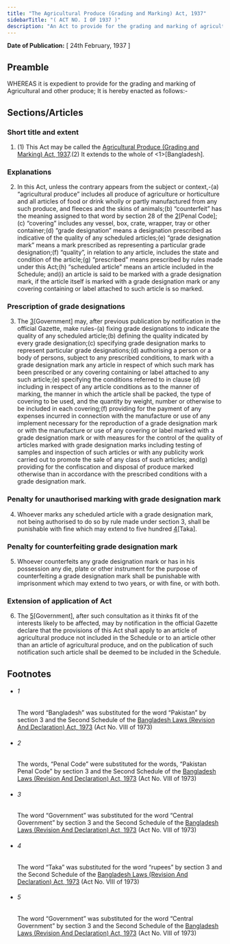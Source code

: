 ```yaml
---
title: "The Agricultural Produce (Grading and Marking) Act, 1937"
sidebarTitle: "( ACT NO. I OF 1937 )"
description: "An Act to provide for the grading and marking of agricultural and other produce."
---
```


**Date of Publication:** [ 24th February, 1937 ]

## Preamble

WHEREAS it is expedient to provide for the grading and marking of Agricultural and other produce; It is hereby enacted as follows:-

## Sections/Articles

### Short title and extent

1. (1) This Act may be called the [Agricultural Produce (Grading and Marking) Act, 1937](/act-170.html "Agricultural Produce (Grading and Marking) Act, 1937").(2) It extends to the whole of <1>[Bangladesh].

### Explanations

2. In this Act, unless the contrary appears from the subject or context,-(a) “agricultural produce” includes all produce of agriculture or horticulture and all articles of food or drink wholly or partly manufactured from any such produce, and fleeces and the skins of animals;(b) “counterfeit” has the meaning assigned to that word by section 28 of the [2](1)[Penal Code];(c) “covering” includes any vessel, box, crate, wrapper, tray or other container;(d) “grade designation” means a designation prescribed as indicative of the quality of any scheduled articles;(e) “grade designation mark” means a mark prescribed as representing a particular grade designation;(f) “quality”, in relation to any article, includes the state and condition of the article;(g) “prescribed” means prescribed by rules made under this Act;(h) “scheduled article” means an article included in the Schedule; and(i) an article is said to be marked with a grade designation mark, if the article itself is marked with a grade designation mark or any covering containing or label attached to such article is so marked.

### Prescription of grade designations

3. The [3](1)[Government] may, after previous publication by notification in the official Gazette, make rules-(a) fixing grade designations to indicate the quality of any scheduled article;(b) defining the quality indicated by every grade designation;(c) specifying grade designation marks to represent particular grade designations;(d) authorising a person or a body of persons, subject to any prescribed conditions, to mark with a grade designation mark any article in respect of which such mark has been prescribed or any covering containing or label attached to any such article;(e) specifying the conditions referred to in clause (d) including in respect of any article conditions as to the manner of marking, the manner in which the article shall be packed, the type of covering to be used, and the quantity by weight, number or otherwise to be included in each covering;(f) providing for the payment of any expenses incurred in connection with the manufacture or use of any implement necessary for the reproduction of a grade designation mark or with the manufacture or use of any covering or label marked with a grade designation mark or with measures for the control of the quality of articles marked with grade designation marks including testing of samples and inspection of such articles or with any publicity work carried out to promote the sale of any class of such articles; and(g) providing for the confiscation and disposal of produce marked otherwise than in accordance with the prescribed conditions with a grade designation mark.

### Penalty for unauthorised marking with grade designation mark

4. Whoever marks any scheduled article with a grade designation mark, not being authorised to do so by rule made under section 3, shall be punishable with fine which may extend to five hundred [4](1)[Taka].

### Penalty for counterfeiting grade designation mark

5. Whoever counterfeits any grade designation mark or has in his possession any die, plate or other instrument for the purpose of counterfeiting a grade designation mark shall be punishable with imprisonment which may extend to two years, or with fine, or with both.

### Extension of application of Act

6. The [5](1)[Government], after such consultation as it thinks fit of the interests likely to be affected, may by notification in the official Gazette declare that the provisions of this Act shall apply to an article of agricultural produce not included in the Schedule or to an article other than an article of agricultural produce, and on the publication of such notification such article shall be deemed to be included in the Schedule.

## Footnotes

- ###### 1

  The word “Bangladesh” was substituted for the word “Pakistan” by section 3 and the Second Schedule of the [Bangladesh Laws (Revision And Declaration) Act, 1973](/act-430.html "Bangladesh Laws (Revision And Declaration) Act, 1973") (Act No. VIII of 1973)

- ###### 2

  The words, “Penal Code” were substituted for the words, “Pakistan Penal Code” by section 3 and the Second Schedule of the [Bangladesh Laws (Revision And Declaration) Act, 1973](/act-430.html "Bangladesh Laws (Revision And Declaration) Act, 1973") (Act No. VIII of 1973)

- ###### 3

  The word “Government” was substituted for the word “Central Government” by section 3 and the Second Schedule of the [Bangladesh Laws (Revision And Declaration) Act, 1973](/act-430.html "Bangladesh Laws (Revision And Declaration) Act, 1973") (Act No. VIII of 1973)

- ###### 4

  The word “Taka” was substituted for the word “rupees” by section 3 and the Second Schedule of the [Bangladesh Laws (Revision And Declaration) Act, 1973](/act-430.html "Bangladesh Laws (Revision And Declaration) Act, 1973") (Act No. VIII of 1973)

- ###### 5

  The word “Government” was substituted for the word “Central Government” by section 3 and the Second Schedule of the [Bangladesh Laws (Revision And Declaration) Act, 1973](/act-430.html "Bangladesh Laws (Revision And Declaration) Act, 1973") (Act No. VIII of 1973)
